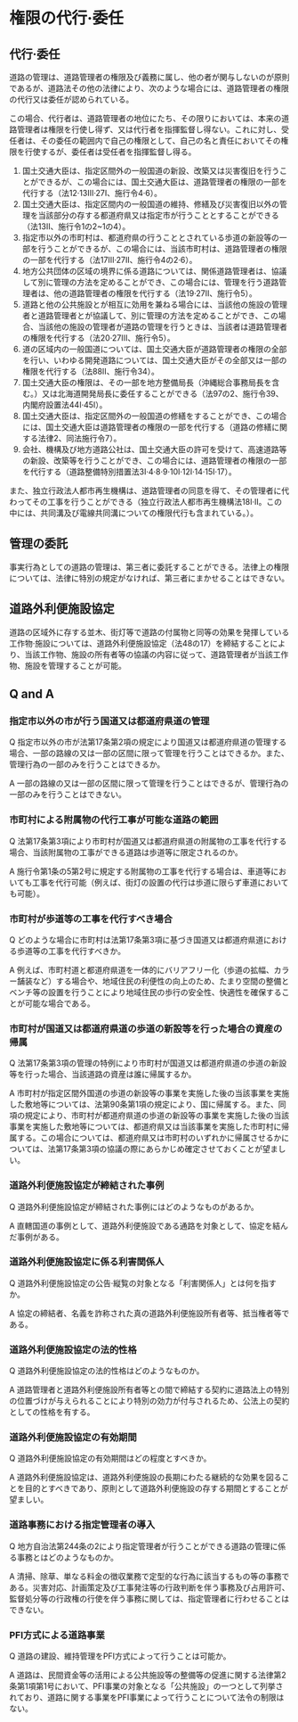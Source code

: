 
# 権限の代行·委任

## 代行·委任

道路の管理は、道路管理者の権限及び義務に属し、他の者が関与しないのが原則であるが、道路法その他の法律により、次のような場合には、道路管理者の権限の代行又は委任が認められている。

この場合、代行者は、道路管理者の地位にたち、その限りにおいては、本来の道路管理者は権限を行使し得ず、又は代行者を指揮監督し得ない。これに対し、受任者は、その委任の範囲内で自己の権限として、自己の名と責任においてその権限を行使するが、委任者は受任者を指揮監督し得る。

1. 国土交通大臣は、指定区間外の一般国道の新設、改築又は災害復旧を行うことができるが、この場合には、国土交通大臣は、道路管理者の権限の一部を代行する（法12·13Ⅲ·27Ⅰ、施行令4·6）。
2. 国土交通大臣は、指定区間内の一般国道の維持、修繕及び災害復旧以外の管理を当該部分の存する都道府県又は指定市が行うこととすることができる（法13Ⅱ、施行令1の2~1の4）。
3. 指定市以外の市町村は、都道府県の行うこととされている歩道の新設等の一部を行うことができるが、この場合には、当該市町村は、道路管理者の権限の一部を代行する（法17Ⅲ·27Ⅱ、施行令4の2·6）。
4. 地方公共団体の区域の境界に係る道路については、関係道路管理者は、協議して別に管理の方法を定めることができ、この場合には、管理を行う道路管理者は、他の道路管理者の権限を代行する（法19·27Ⅱ、施行令5）。
5. 道路と他の公共施設とが相互に効用を兼ねる場合には、当該他の施設の管理者と道路管理者とが協議して、別に管理の方法を定めることができ、この場合、当該他の施設の管理者が道路の管理を行うときは、当該者は道路管理者の権限を代行する（法20·27Ⅲ、施行令5）。
6. 道の区域内の一般国道については、国土交通大臣が道路管理者の権限の全部を行い、いわゆる開発道路については、国土交通大臣がその全部又は一部の権限を代行する（法88Ⅱ、施行令34）。
7. 国土交通大臣の権限は、その一部を地方整備局長（沖縄総合事務局長を含む。）又は北海道開発局長に委任することができる（法97の2、施行令39、内閣府設置法44Ⅰ·45I）。
8. 国土交通大臣は、指定区間外の一般国道の修繕をすることができ、この場合には、国土交通大臣は道路管理者の権限の一部を代行する（道路の修繕に関する法律2、同法施行令7）。
9. 会社、機構及び地方道路公社は、国土交通大臣の許可を受けて、高速道路等の新設、改築等を行うことができ、この場合には、道路管理者の権限の一部を代行する（道路整備特別措置法3Ⅰ·4·8·9·10I·12I·14·15I·17）。

また、独立行政法人都市再生機構は、道路管理者の同意を得て、その管理者に代わってその工事を行うことができる（独立行政法人都市再生機構法18Ⅰ·Ⅱ。この中には、共同溝及び電線共同溝についての権限代行も含まれている。）。

## 管理の委託

事実行為としての道路の管理は、第三者に委託することができる。法律上の権限については、法律に特別の規定がなければ、第三者にまかせることはできない。

## 道路外利便施設協定

道路の区域外に存する並木、街灯等で道路の付属物と同等の効果を発揮している工作物·施設については、道路外利便施設協定（法48の17）を締結することにより、当該工作物、施設の所有者等の協議の内容に従って、道路管理者が当該工作物、施設を管理することが可能。

## Q and A

### 指定市以外の市が行う国道又は都道府県道の管理

Q 指定市以外の市が法第17条第2項の規定により国道又は都道府県道の管理する場合、一部の路線の又は一部の区間に限って管理を行うことはできるか。また、管理行為の一部のみを行うことはできるか。

A 一部の路線の又は一部の区間に限って管理を行うことはできるが、管理行為の一部のみを行うことはできない。

### 市町村による附属物の代行工事が可能な道路の範囲

Q 法第17条第3項により市町村が国道又は都道府県道の附属物の工事を代行する場合、当該附属物の工事ができる道路は歩道等に限定されるのか。

A 施行令第1条の5第2号に規定する附属物の工事を代行する場合は、車道等においても工事を代行可能（例えば、街灯の設置の代行は歩道に限らず車道においても可能）。

### 市町村が歩道等の工事を代行すべき場合

Q どのような場合に市町村は法第17条第3項に基づき国道又は都道府県道における歩道等の工事を代行すべきか。

A 例えば、市町村道と都道府県道を一体的にバリアフリー化（歩道の拡幅、カラー舗装など）する場合や、地域住民の利便性の向上のため、たまり空間の整備とベンチ等の設置を行うことにより地域住民の歩行の安全性、快適性を確保することが可能な場合である。

### 市町村が国道又は都道府県道の歩道の新設等を行った場合の資産の帰属

Q 法第17条第3項の管理の特例により市町村が国道又は都道府県道の歩道の新設等を行った場合、当該道路の資産は誰に帰属するか。

A 市町村が指定区間外国道の歩道の新設等の事業を実施した後の当該事業を実施した敷地等については、法第90条第1項の規定により、国に帰属する。また、同項の規定により、市町村が都道府県道の歩道の新設等の事業を実施した後の当該事業を実施した敷地等については、都道府県又は当該事業を実施した市町村に帰属する。この場合については、都道府県又は市町村のいずれかに帰属させるかについては、法第17条第3項の協議の際にあらかじめ確定させておくことが望ましい。

### 道路外利便施設協定が締結された事例

Q 道路外利便施設協定が締結された事例にはどのようなものがあるか。

A 直轄国道の事例として、道路外利便施設である通路を対象として、協定を結んだ事例がある。

### 道路外利便施設協定に係る利害関係人

Q 道路外利便施設協定の公告·縦覧の対象となる「利害関係人」とは何を指すか。

A 協定の締結者、名義を詐称された真の道路外利便施設所有者等、抵当権者等である。

### 道路外利便施設協定の法的性格

Q 道路外利便施設協定の法的性格はどのようなものか。

A 道路管理者と道路外利便施設所有者等との間で締結する契約に道路法上の特別の位置づけが与えられることにより特別の効力が付与されるため、公法上の契約としての性格を有する。

### 道路外利便施設協定の有効期間

Q 道路外利便施設協定の有効期間はどの程度とすべきか。

A 道路外利便施設協定は、道路外利便施設の長期にわたる継続的な効果を図ることを目的とすべきであり、原則として道路外利便施設の存する期間とすることが望ましい。

### 道路事務における指定管理者の導入

Q 地方自治法第244条の2により指定管理者が行うことができる道路の管理に係る事務とはどのようなものか。

A 清掃、除草、単なる料金の徴収業務で定型的な行為に該当するもの等の事務である。災害対応、計画策定及び工事発注等の行政判断を伴う事務及び占用許可、監督処分等の行政権の行使を伴う事務に関しては、指定管理者に行わせることはできない。

### PFI方式による道路事業

Q 道路の建設、維持管理をPFI方式によって行うことは可能か。

A 道路は、民間資金等の活用による公共施設等の整備等の促進に関する法律第2条第1項第1号において、PFI事業の対象となる「公共施設」の一つとして列挙されており、道路に関する事業をPFI事業によって行うことについて法令の制限はない。

